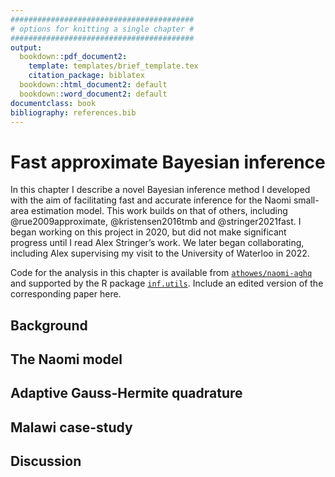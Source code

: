 ```yaml
---
#########################################
# options for knitting a single chapter #
#########################################
output:
  bookdown::pdf_document2:
    template: templates/brief_template.tex
    citation_package: biblatex
  bookdown::html_document2: default
  bookdown::word_document2: default
documentclass: book
bibliography: references.bib
---
```


# Fast approximate Bayesian inference {#naomi-aghq}
\adjustmtc
\markboth{Fast, approximate inference for the Naomi model}{}
<!-- For PDF output, include these two LaTeX commands after unnumbered chapter headings, otherwise the mini table of contents and the running header will show the previous chapter -->

In this chapter I describe a novel Bayesian inference method I developed with the aim of facilitating fast and accurate inference for the Naomi small-area estimation model.
This work builds on that of others, including @rue2009approximate, @kristensen2016tmb and @stringer2021fast.
I began working on this project in 2020, but did not make significant progress until I read Alex Stringer's work.
We later began collaborating, including Alex supervising my visit to the University of Waterloo in 2022.

Code for the analysis in this chapter is available from [`athowes/naomi-aghq`](https://github.com/athowes/elgm-inf) and supported by the R package [`inf.utils`](https://athowes.github.io/inf.utils).
Include an edited version of the corresponding paper here.

## Background

## The Naomi model

## Adaptive Gauss-Hermite quadrature

## Malawi case-study

## Discussion